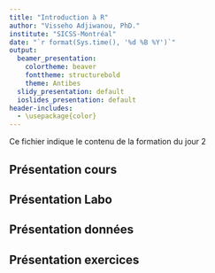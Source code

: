 ```yaml
---
title: "Introduction à R"
author: "Visseho Adjiwanou, PhD."
institute: "SICSS-Montréal"
date: "`r format(Sys.time(), '%d %B %Y')`"
output:
  beamer_presentation:
    colortheme: beaver
    fonttheme: structurebold
    theme: Antibes
  slidy_presentation: default
  ioslides_presentation: default
header-includes:
  - \usepackage{color}
---
```


Ce fichier indique le contenu de la formation du jour 2
<!--
Pour les assistants: ceci doit vous aider à savoir la logique à suivre pour arranger les fichiers

-->

## Présentation cours



## Présentation Labo



## Présentation données


## Présentation exercices